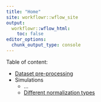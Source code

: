 ```yaml
---
title: "Home"
site: workflowr::wflow_site
output:
  workflowr::wflow_html:
    toc: false
editor_options:
  chunk_output_type: console
---
```


Table of content:

- [Dataset pre-processing](./preprocess.html)
- Simulations
    - ...
    - [Different normalization types](./simulation_distances.html)
